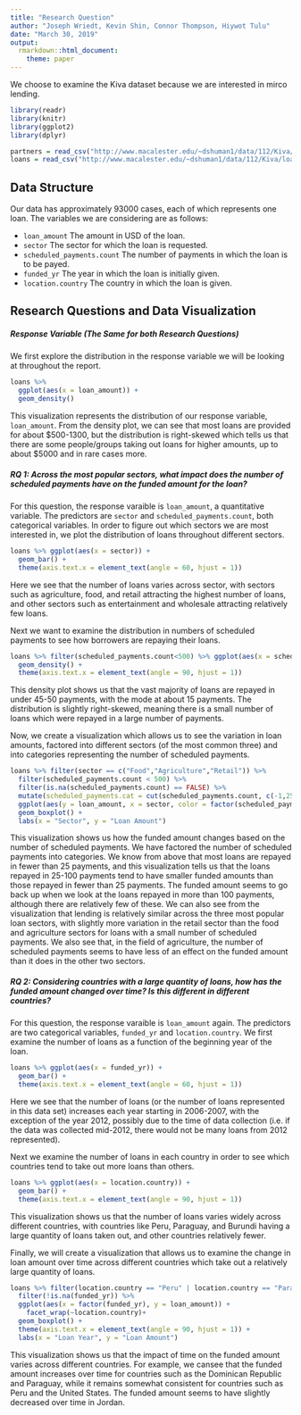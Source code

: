 ---
title: "Research Question"
author: "Joseph Wriedt, Kevin Shin, Connor Thompson, Hiywot Tulu"
date: "March 30, 2019"
output:
  rmarkdown::html_document:
    theme: paper
---

We choose to examine the Kiva dataset because we are interested in mirco lending.

```{r message = F, warning = F}
library(readr)
library(knitr)
library(ggplot2)
library(dplyr)
```

```{r echo=TRUE, message = F, warning = F}
partners = read_csv("http://www.macalester.edu/~dshuman1/data/112/Kiva/partners2.csv")
loans = read_csv("http://www.macalester.edu/~dshuman1/data/112/Kiva/loans.csv")
```

## Data Structure

Our data has approximately 93000 cases, each of which represents one loan.  The variables we are considering are as follows:

 - `loan_amount` The amount in USD of the loan.
 - `sector` The sector for which the loan is requested.
 - `scheduled_payments.count` The number of payments in which the loan is to be payed.
 - `funded_yr` The year in which the loan is initially given.
 - `location.country` The country in which the loan is given.

## Research Questions and Data Visualization

##### Response Variable (The Same for both Research Questions)

We first explore the distribution in the response variable we will be looking at throughout the report.

```{r}
loans %>% 
  ggplot(aes(x = loan_amount)) + 
  geom_density()
```

This visualization represents the distribution of our response variable, `loan_amount`. From the density plot, we can see that most loans are provided for about \$500-1300, but the distribution is right-skewed which tells us that there are some people/groups taking out loans for higher amounts, up to about \$5000 and in rare cases more.

##### RQ 1: Across the most popular sectors, what impact does the number of scheduled payments have on the funded amount for the loan?

For this question, the response varaible is `loan_amount`, a quantitative variable. The predictors are `sector` and `scheduled_payments.count`, both categorical variables. In order to figure out which sectors we are most interested in, we plot the distribution of loans throughout different sectors.

```{r}
loans %>% ggplot(aes(x = sector)) + 
  geom_bar() +
  theme(axis.text.x = element_text(angle = 60, hjust = 1))
```

Here we see that the number of loans varies across sector, with sectors such as agriculture, food, and retail attracting the highest number of loans, and other sectors such as entertainment and wholesale attracting relatively few loans.

Next we want to examine the distribution in numbers of scheduled payments to see how borrowers are repaying their loans.

```{r}
loans %>% filter(scheduled_payments.count<500) %>% ggplot(aes(x = scheduled_payments.count)) + 
  geom_density() +
  theme(axis.text.x = element_text(angle = 90, hjust = 1))
```

This density plot shows us that the vast majority of loans are repayed in under 45-50 payments, with the mode at about 15 payments. The distribution is slightly right-skewed, meaning there is a small number of loans which were repayed in a large number of payments.

Now, we create a visualization which allows us to see the variation in loan amounts, factored into different sectors (of the most common three) and into categories representing the number of scheduled payments.

```{r}
loans %>% filter(sector == c("Food","Agriculture","Retail")) %>% 
  filter(scheduled_payments.count < 500) %>% 
  filter(is.na(scheduled_payments.count) == FALSE) %>% 
  mutate(scheduled_payments.cat = cut(scheduled_payments.count, c(-1,25,100,Inf))) %>% 
  ggplot(aes(y = loan_amount, x = sector, color = factor(scheduled_payments.cat))) +
  geom_boxplot() +
  labs(x = "Sector", y = "Loan Amount")
```

This visualization shows us how the funded amount changes based on the number of scheduled payments.  We have factored the number of scheduled payments into categories. We know from above that most loans are repayed in fewer than 25 payments, and this visualization tells us that the loans repayed in 25-100 payments tend to have smaller funded amounts than those repayed in fewer than 25 payments.  The funded amount seems to go back up when we look at the loans repayed in more than 100 payments, although there are relatively few of these.  We can also see from the visualization that lending is relatively similar across the three most popular loan sectors, with slightly more variation in the retail sector than the food and agriculture sectors for loans with a small number of scheduled payments.  We also see that, in the field of agriculture, the number of scheduled payments seems to have less of an effect on the funded amount than it does in the other two sectors.

##### RQ 2: Considering countries with a large quantity of loans, how has the funded amount changed over time? Is this different in different countries?

For this question, the response varaible is `loan_amount` again. The predictors are two categorical variables, `funded_yr` and `location.country`.  We first examine the number of loans as a function of the beginning year of the loan.

```{r}
loans %>% ggplot(aes(x = funded_yr)) + 
  geom_bar() +
  theme(axis.text.x = element_text(angle = 60, hjust = 1))
```

Here we see that the number of loans (or the number of loans represented in this data set) increases each year starting in 2006-2007, with the exception of the year 2012, possibly due to the time of data collection (i.e. if the data was collected mid-2012, there would not be many loans from 2012 represented).

Next we examine the number of loans in each country in order to see which countries tend to take out more loans than others.

```{r}
loans %>% ggplot(aes(x = location.country)) + 
  geom_bar() +
  theme(axis.text.x = element_text(angle = 90, hjust = 1))
```

This visualization shows us that the number of loans varies widely across different countries, with countries like Peru, Paraguay, and Burundi having a large quantity of loans taken out, and other countries relatively fewer.

Finally, we will create a visualization that allows us to examine the change in loan amount over time across different countries which take out a relatively large quantity of loans.

```{r}
loans %>% filter(location.country == "Peru" | location.country == "Paraguay" |location.country == "Dominican Republic" |location.country == "Jordan" |location.country == "United States" ) %>% 
  filter(!is.na(funded_yr)) %>% 
  ggplot(aes(x = factor(funded_yr), y = loan_amount)) +
    facet_wrap(~location.country)+
  geom_boxplot() +
  theme(axis.text.x = element_text(angle = 90, hjust = 1)) +
  labs(x = "Loan Year", y = "Loan Amount")
```

This visualization shows us that the impact of time on the funded amount varies across different countries.  For example, we cansee that the funded amount increases over time for countries such as the Dominican Republic and Paraguay, while it remains somewhat consistent for countries such as Peru and the United States.  The funded amount seems to have slightly decreased over time in Jordan.





